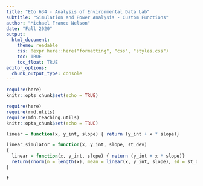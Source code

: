 ```yaml
---
title: "ECo 634 - Analysis of Environmental Data Lab"
subtitle: "Simulation and Power Analysis - Custom Functions"
author: "Michael France Nelson"
date: "Fall 2020"
output:
  html_document:
    theme: readable
    css: !expr here::here("formatting", "css", "styles.css")
    toc: TRUE
    toc_float: TRUE
editor_options: 
  chunk_output_type: console
---
```


```r
require(here)
knitr::opts_chunk$set(echo = TRUE)

require(here)
require(rmd.utils)
require(mfn.teaching.utils)
knitr::opts_chunk$set(echo = TRUE)
```

```r
linear = function(x, y_int, slope) { return (y_int + x * slope)}
```

```r
linear_simulator = function(x, y_int, slope, st_dev)
{
  linear = function(x, y_int, slope) { return (y_int + x * slope)}
  return(rnorm(n = length(x), mean = linear(x, y_int, slope), sd = st_dev))
}
```

```r
f
```
